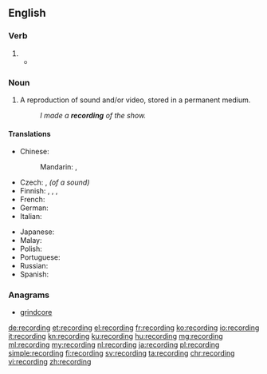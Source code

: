 ==English==

===Verb===
{{head|en|present participle}}

# {{present participle of|record|lang=en}}
#* {{quote-magazine|date=2013-06-07|author=David Simpson
|volume=188|issue=26|page=36|magazine={{w|The Guardian Weekly}}
|title=[http://www.guardian.co.uk/books/2013/may/18/falling-upwards-richard-holmes-review Fantasy of navigation]
|passage=Like most human activities, ballooning has sponsored heroes and hucksters and a good deal in between. For every dedicated scientist patiently '''recording''' atmospheric pressure and wind speed while shivering at high altitudes, there is a carnival barker with a bevy of pretty girls willing to dangle from a basket or parachute down to earth.}}

===Noun===
{{wikipedia}}
{{en-noun}}

# A reproduction of sound and/or video, stored in a permanent medium.
#: ''I made a '''recording''' of the show.''

====Translations====
{{trans-top|reproduction stored in a permanent medium}}
* Chinese:
*: Mandarin: {{t|cmn|錄音|sc=Hani}}, {{t+|cmn|录音|tr=lùyīn|sc=Hani}}
* Czech: {{t|cs|záznam|m}}, ''(of a sound)'' {{t+|cs|nahrávka|f}}
* Finnish: {{t|fi|äänitys}}, {{t+|fi|levytys}}, {{t|fi|taltiointi}}, {{t|fi|nauhoitus}}
* French: {{t+|fr|enregistrement|m}}
* German: {{t+|de|Aufnahme|f}}
* Italian: {{t+|it|registrazione|f}}
{{trans-mid}}
* Japanese: {{t+|ja|録音|tr=rokuon|sc=Jpan}}
* Malay: {{t|ms|rakaman}}
* Polish: {{t+|pl|nagranie|n}}
* Portuguese: {{t+|pt|gravação|f}}
* Russian: {{t+|ru|запись|f|tr=zápis’|sc=Cyrl}}
* Spanish: {{t+|es|grabación|f}}
{{trans-bottom}}

===Anagrams===
* [[grindcore#English|grindcore]]

[[de:recording]]
[[et:recording]]
[[el:recording]]
[[fr:recording]]
[[ko:recording]]
[[io:recording]]
[[it:recording]]
[[kn:recording]]
[[ku:recording]]
[[hu:recording]]
[[mg:recording]]
[[ml:recording]]
[[my:recording]]
[[nl:recording]]
[[ja:recording]]
[[pl:recording]]
[[simple:recording]]
[[fi:recording]]
[[sv:recording]]
[[ta:recording]]
[[chr:recording]]
[[vi:recording]]
[[zh:recording]]